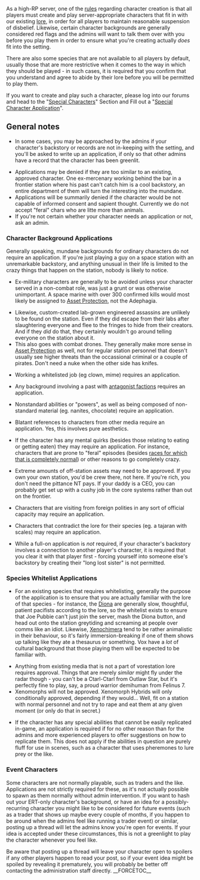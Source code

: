 As a high-RP server, one of the [[rules]] regarding character creation is that all players must create and play server-appropriate characters that fit in with our existing [[backstory|lore]], in order for all players to maintain reasonable suspension of disbelief. Likewise, certain character backgrounds are generally considered red flags and the admins will want to talk them over with you before you play them in order to ensure what you're creating actually ''does'' fit into the setting.

There are also some species that are not available to all players by default, usually those that are more restrictive when it comes to the way in which they should be played - in such cases, it is required that you confirm that you understand and agree to abide by their lore before you will be permitted to play them.

If you want to create and play such a character, please log into our forums and head to the "[https://forum.vore-station.net/viewforum.php?f=45 Special Characters]" Section and Fill out a "[https://forum.vore-station.net/viewtopic.php?f=45&t=277 Special Character Application]".

== General notes ==

* In some cases, you may be approached by the admins if your character's backstory or records are not in-keeping with the setting, and you'll be asked to write up an application, if only so that other admins have a record that the character has been greenlit.

* Applications may be denied if they are too similar to an existing, approved character. One ex-mercenary working behind the bar in a frontier station where his past can't catch him is a cool backstory, an entire department of them will turn the interesting into the mundane.
* Applications will be summarily denied if the character would be not capable of informed consent and sapient thought. Currently we do not accept "feral" chars who are litte more than animals. 
* If you're not certain whether your character needs an application or not, ask an admin.

=== Character Background Applications ===
Generally speaking, mundane backgrounds for ordinary characters do not require an application. If you're just playing a guy on a space station with an unremarkable backstory, and anything unusual in their life is limited to the crazy things that happen on the station, nobody is likely to notice.

* Ex-military characters are generally to be avoided unless your character served in a non-combat role, was just a grunt or was otherwise unimportant. A space marine with over 300 confirmed kills would most likely be assigned to [[Asset Protection]], not the Adephagia.

* Likewise, custom-created lab-grown engineered assassins are unlikely to be found on the station. Even if they did escape from their labs after slaughtering everyone and flee to the fringes to hide from their creators. And if they ''did'' do that, they certainly wouldn't go around telling everyone on the station about it.
* This also goes with combat drones. They generally make more sense in [[Asset Protection]] as well, not for regular station personnel that doesn't usually see higher threats than the occassional criminal or a couple of pirates. Don't need a nuke when the other side has knifes.

* Working a whitelisted job (eg clown, mime) requires an application.

* Any background involving a past with [[Identifying Antagonists|antagonist factions]] requires an application.

* Nonstandard abilities or "powers", as well as being composed of non-standard material (eg. nanites, chocolate) require an application.

* Blatant references to characters from other media require an application. Yes, this involves pure aesthetics. 

* If the character has any mental quirks (besides those relating to eating or getting eaten) they may require an application. For instance, characters that are prone to "feral" episodes (besides [[xenochimera|races for which that is completely normal]]) or other reasons to go completely crazy.

* Extreme amounts of off-station assets may need to be approved. If you own your own station, you'd be crew there, not here. If you're rich, you don't need the pittance NT pays. If your daddy is a CEO, you can probably get set up with a cushy job in the core systems rather than out on the frontier.

* Characters that are visiting from foreign polities in any sort of official capacity may require an application.

* Characters that contradict the lore for their species (eg. a tajaran with scales) may require an application.

* While a full-on application is ''not'' required, if your character's backstory involves a connection to another player's character, it is required that you clear it with that player first - forcing yourself into someone else's backstory by creating their "long lost sister" is not permitted.

=== Species Whitelist Applications ===
*For an existing species that requires whitelisting, generally the purpose of the application is to ensure that you are actually familiar with the lore of that species - for instance, the [[Diona]] are generally slow, thoughtful, patient pacifists according to the lore, so the whitelist exists to ensure that Joe Pubbie can't just join the server, mash the Diona button, and head out onto the station greytiding and screaming at people over comms like an idiot. Likewise, [[Xenochimera]] tend to be rather animalistic in their behaviour, so it's fairly immersion-breaking if one of them shows up talking like they ate a thesaurus or something. Vox have a ''lot'' of cultural background that those playing them will be expected to be familiar with.

* Anything from existing media that is not a part of vorestation lore requires approval. Things that are merely ''similar'' might fly under the radar though - you can't be a Ctarl-Ctarl from Outlaw Star, but it's perfectly fine to play, say, a proud warrior demihuman from Felinus 7.
* Xenomorphs will not be approved. Xenomorph Hybrids will only conditionally approved, depending if they would... Well, fit on a station with normal personnel and not try to rape and eat them at any given moment (or only do that in secret.)

* If the character has any special abilities that cannot be easily replicated in-game, an application is required if for no other reason than for the admins and more experienced players to offer suggestions on how to replicate them. This does not apply if the abilities in question are purely fluff for use in scenes, such as a character that uses pheremones to lure prey or the like.

=== Event Characters ===
Some characters are not normally playable, such as traders and the like. Applications are not strictly required for these, as it's not actually possible to spawn as them normally without admin intervention. If you want to hash out your ERT-only character's background, or have an idea for a possibly-recurring character you might like to be considered for future events (such as a trader that shows up maybe every couple of months, if you happen to be around when the admins feel like running a trader event) or similar, posting up a thread will let the admins know you're open for events. If your idea is accepted under these circumstances, this is not a greenlight to play the character whenever you feel like.

Be aware that posting up a thread will leave your character open to spoilers if any other players happen to read your post, so if your event idea might be spoiled by revealing it prematurely, you will probably be better off contacting the administration staff directly.
__FORCETOC__